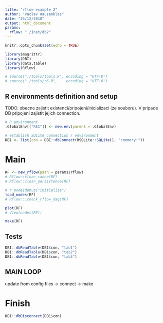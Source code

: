```yaml
---
title: "rflow example 2"
author: "Vaclav Hausenblas"
date: "26/12/2018"
output: html_document
params:
  rflow: "./inst/db2"
---
```



```r
knitr::opts_chunk$set(echo = TRUE)
```


```r
library(magrittr)
library(DBI)
library(data.table)
library(Rflow)

# source("./tools/tools.R", encoding = "UTF-8")
# source("./tools/r6.R",    encoding = "UTF-8")
```


## R environments definition and setup

TODO: obecne zajistit existenci/pripojeni/inicializaci (ze souboru). V pripade DB pripojeni zajistit jejich connection. 

```r
# R environment
.GlobalEnv[["RE1"]] <- new.env(parent = .GlobalEnv)

# establish SQLite connection / environment
DB1 <- list(con = DBI::dbConnect(RSQLite::SQLite(), ":memory:"))
```

# Main

```r
RF <- new_rflow(path = params$rflow)
# Rflow::clean_cache(RF)
# Rflow::clean_persistence(RF)
```



```r
# r_node$debug("initialize")
load_nodes(RF)
# Rflow:::check_rflow_dag(RF)
```

```r
plot(RF)
# View(nodes(RF))
```

```r
make(RF)
```


## Tests

```r
DBI::dbReadTable(DB1$con, "tab1")
DBI::dbReadTable(DB1$con, "tab2")
DBI::dbReadTable(DB1$con, "tab3")
```



## MAIN LOOP

update from config files -> connect -> make


# Finish

```r
DBI::dbDisconnect(DB1$con)
```

<!-- ```{r, save DAG} -->
<!-- if (!dir.exists("./.rflow")) dir.create(path = "./.rflow") -->
<!-- save(list = ls(DAG, all.names = TRUE), envir = DAG, file = "./.rflow/DAG.RData") -->
<!-- ``` -->

